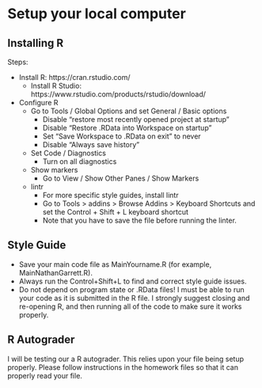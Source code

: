 # Setup your local computer


## Installing R


Steps:

- Install R: https://cran.rstudio.com/
  - Install R Studio: https://www.rstudio.com/products/rstudio/download/
- Configure R
  - Go to Tools / Global Options and set General / Basic options
    -  Disable "restore most recently opened project at startup"
    -  Disable "Restore .RData into Workspace on startup"
    -  Set "Save Workspace to .RData on exit" to never
    -  Disable "Always save history"
  - Set Code / Diagnostics
    -  Turn on all diagnostics
  - Show markers
    - Go to View / Show Other Panes / Show Markers
  - lintr
    - For more specific style guides, install lintr
    - Go to  Tools > addins > Browse Addins > Keyboard Shortcuts and set the Control + Shift + L keyboard shortcut
    - Note that you have to save the file before running the linter. 


## Style Guide

- Save your main code file as MainYourname.R (for example, MainNathanGarrett.R).
- Always run the Control+Shift+L to find and correct style guide issues.
- Do not depend on program state or .RData files! I must be able to run your code as it is submitted in the R file. I strongly suggest closing and re-opening R, and then running all of the code to make sure it works properly.


## R Autograder

I will be testing our a R autograder. This relies upon your file being
setup properly. Please follow instructions in the homework files so that it
can properly read your file.